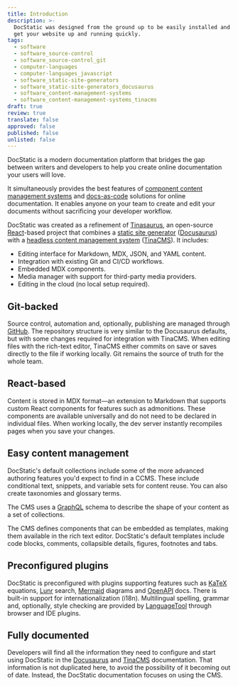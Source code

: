 ```yaml
---
title: Introduction
description: >-
  DocStatic was designed from the ground up to be easily installed and used to
  get your website up and running quickly.
tags:
  - software
  - software_source-control
  - software_source-control_git
  - computer-languages
  - computer-languages_javascript
  - software_static-site-generators
  - software_static-site-generators_docusaurus
  - software_content-management-systems
  - software_content-management-systems_tinacms
draft: true
review: true
translate: false
approved: false
published: false
unlisted: false
---
```


DocStatic is a modern documentation platform that bridges the gap between writers and developers to help you create online documentation your users will love.

It simultaneously provides the best features of [component content management systems](https://en.wikipedia.org/wiki/Component_content_management_system) and [docs-as-code](https://www.writethedocs.org/guide/docs-as-code/) solutions for online documentation. It enables anyone on your team to create and edit your documents without sacrificing your developer workflow.

DocStatic was created as a refinement of [Tinasaurus](https://tina.io/blog/tinasaurus-docusaurus-starter), an open-source [React](https://react.dev/)-based project that combines a [static site generator](https://en.wikipedia.org/wiki/Static_site_generator) ([Docusaurus](https://docusaurus.io/)) with a [headless content management system](https://en.wikipedia.org/wiki/Headless_content_management_system) ([TinaCMS](https://tina.io/)). It includes:

* Editing interface for Markdown, MDX, JSON, and YAML content.
* Integration with existing Git and CI/CD workflows.
* Embedded MDX components.
* Media manager with support for third-party media providers.
* Editing in the cloud (no local setup required).

## Git-backed

Source control, automation and, optionally, publishing are managed through [GitHub](https://github.com/). The repository structure is very similar to the Docusaurus defaults, but with some changes required for integration with TinaCMS. When editing files with the rich-text editor, TinaCMS either commits on save or saves directly to the file if working locally. Git remains the source of truth for the whole team.

## React-based

Content is stored in MDX format—an extension to Markdown that supports custom React components for features such as admonitions. These components are available universally and do not need to be declared in individual files. When working locally, the dev server instantly recompiles pages when you save your changes.

## Easy content management

DocStatic's default collections include some of the more advanced authoring features you'd expect to find in a CCMS. These include conditional text, snippets, and variable sets for content reuse. You can also create taxonomies and glossary terms.

The CMS uses a [GraphQL](https://graphql.org/) schema to describe the shape of your content as a set of collections. 

The CMS defines components that can be embedded as templates, making them available in the rich text editor. DocStatic's default templates include code blocks, comments, collapsible details, figures, footnotes and tabs.

## Preconfigured plugins

DocStatic is preconfigured with plugins supporting features such as [KaTeX](https://katex.org/) equations, [Lunr](https://lunrjs.com/) search, [Mermaid](https://mermaid.js.org/) diagrams and [OpenAPI](https://www.openapis.org/) docs. There is built-in support for internationalization (i18n). Multilingual spelling, grammar and, optionally, style checking are provided by [LanguageTool](https://languagetool.org/) through browser and IDE plugins.

## Fully documented

Developers will find all the information they need to configure and start using DocStatic in the [Docusaurus](https://docusaurus.io/docs) and [TinaCMS](https://tina.io/docs) documentation. That information is not duplicated here, to avoid the possibility of it becoming out of date. Instead, the DocStatic documentation focuses on using the CMS.
